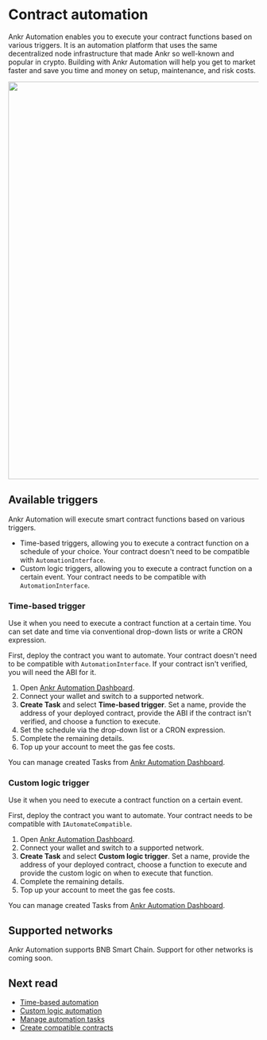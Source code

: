 
# Contract automation
Ankr Automation enables you to execute your contract functions based on various triggers.
It is an automation platform that uses the same decentralized node infrastructure that made Ankr so well-known and popular in crypto.
Building with Ankr Automation will help you get to market faster and save you time and money on setup, maintenance, and risk costs.
<br/>

<img src="/docs/build/contract-auto.png" className="responsive-pic" width="800" />

## Available triggers
Ankr Automation will execute smart contract functions based on various triggers.

* Time-based triggers, allowing you to execute a contract function on a schedule of your choice. Your contract doesn't need to be compatible with `AutomationInterface`.
* Custom logic triggers, allowing you to execute a contract function on a certain event. Your contract needs to be compatible with `AutomationInterface`.

### Time-based trigger
Use it when you need to execute a contract function at a certain time.
You can set date and time via conventional drop-down lists or write a CRON expression.

First, deploy the contract you want to automate. Your contract doesn't need to be compatible with `AutomationInterface`.
If your contract isn't verified, you will need the ABI for it.

1. Open [Ankr Automation Dashboard](https://www.ankr.com/automate/dashboard/).
2. Connect your wallet and switch to a supported network.
3. **Create Task** and select **Time-based trigger**. Set a name, provide the address of your deployed contract, provide the ABI if the contract isn't verified, and choose a function to execute. 
4. Set the schedule via the drop-down list or a CRON expression.
5. Complete the remaining details.
6. Top up your account to meet the gas fee costs. 

You can manage created Tasks from [Ankr Automation Dashboard](https://www.ankr.com/automate/dashboard/).

### Custom logic trigger
Use it when you need to execute a contract function on a certain event. 

First, deploy the contract you want to automate. Your contract needs to be compatible with `IAutomateCompatible`.

1. Open [Ankr Automation Dashboard](https://www.ankr.com/automate/dashboard/).
2. Connect your wallet and switch to a supported network.
3. **Create Task** and select **Custom logic trigger**. Set a name, provide the address of your deployed contract, choose a function to execute and provide the custom logic on when to execute that function.
5. Complete the remaining details.
6. Top up your account to meet the gas fee costs. 

You can manage created Tasks from [Ankr Automation Dashboard](https://www.ankr.com/automate/dashboard/).

## Supported networks
Ankr Automation supports BNB Smart Chain. Support for other networks is coming soon. 

## Next read 
* [Time-based automation](/automation/time-based-automation/)
* [Custom logic automation](/automation/custom-logic-automation/)
* [Manage automation tasks](/automation/manage-tasks)
* [Create compatible contracts](/automation/create-compatible-contracts/)



